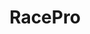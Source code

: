 ---
title: "RacePro"
name: "racepro"
description: "Advanced racing league management platform with real-time scoring, driver statistics, and comprehensive tournament organization."
image: "racepro.png"
alt: "RacePro Platform"
slug: "racepro"
tag: "SPORTS TECH"
technologies: ["Laravel", "Vite", "MySQL", "TailwindCSS"]
isMainProject: true
order: 1
---